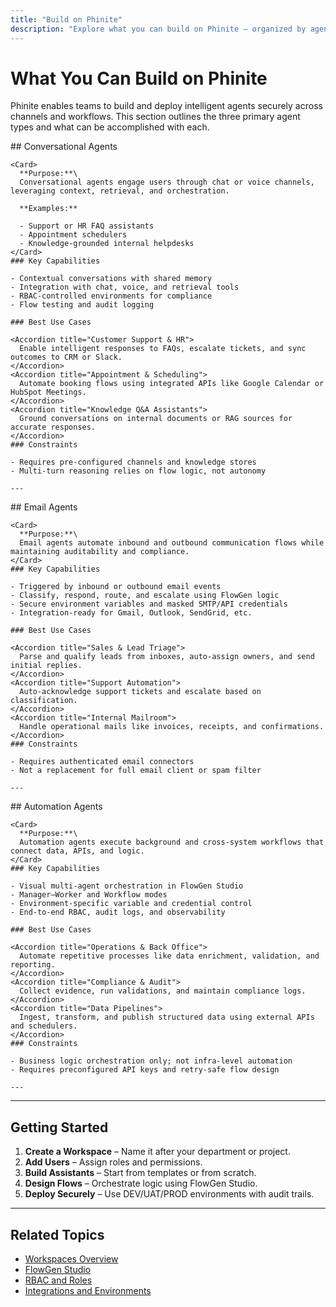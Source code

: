 ```yaml
---
title: "Build on Phinite"
description: "Explore what you can build on Phinite — organized by agent type across Conversational, Email, and Automation use cases."
---
```


# What You Can Build on Phinite

Phinite enables teams to build and deploy intelligent agents securely across channels and workflows. This section outlines the three primary agent types and what can be accomplished with each.

<Tabs>
  <Tab title="Conversational Agents">
    ## Conversational Agents

    <Card>
      **Purpose:**\
      Conversational agents engage users through chat or voice channels, leveraging context, retrieval, and orchestration.

      **Examples:**

      - Support or HR FAQ assistants
      - Appointment schedulers
      - Knowledge-grounded internal helpdesks
    </Card>
    ### Key Capabilities

    - Contextual conversations with shared memory
    - Integration with chat, voice, and retrieval tools
    - RBAC-controlled environments for compliance
    - Flow testing and audit logging

    ### Best Use Cases

    <Accordion title="Customer Support & HR">
      Enable intelligent responses to FAQs, escalate tickets, and sync outcomes to CRM or Slack.
    </Accordion>
    <Accordion title="Appointment & Scheduling">
      Automate booking flows using integrated APIs like Google Calendar or HubSpot Meetings.
    </Accordion>
    <Accordion title="Knowledge Q&A Assistants">
      Ground conversations on internal documents or RAG sources for accurate responses.
    </Accordion>
    ### Constraints

    - Requires pre-configured channels and knowledge stores
    - Multi-turn reasoning relies on flow logic, not autonomy

    ---
  </Tab>
  <Tab title="Email Agents">
    ## Email Agents

    <Card>
      **Purpose:**\
      Email agents automate inbound and outbound communication flows while maintaining auditability and compliance.
    </Card>
    ### Key Capabilities

    - Triggered by inbound or outbound email events
    - Classify, respond, route, and escalate using FlowGen logic
    - Secure environment variables and masked SMTP/API credentials
    - Integration-ready for Gmail, Outlook, SendGrid, etc.

    ### Best Use Cases

    <Accordion title="Sales & Lead Triage">
      Parse and qualify leads from inboxes, auto-assign owners, and send initial replies.
    </Accordion>
    <Accordion title="Support Automation">
      Auto-acknowledge support tickets and escalate based on classification.
    </Accordion>
    <Accordion title="Internal Mailroom">
      Handle operational mails like invoices, receipts, and confirmations.
    </Accordion>
    ### Constraints

    - Requires authenticated email connectors
    - Not a replacement for full email client or spam filter

    ---
  </Tab>
  <Tab title="Automation Agents">
    ## Automation Agents

    <Card>
      **Purpose:**\
      Automation agents execute background and cross-system workflows that connect data, APIs, and logic.
    </Card>
    ### Key Capabilities

    - Visual multi-agent orchestration in FlowGen Studio
    - Manager–Worker and Workflow modes
    - Environment-specific variable and credential control
    - End-to-end RBAC, audit logs, and observability

    ### Best Use Cases

    <Accordion title="Operations & Back Office">
      Automate repetitive processes like data enrichment, validation, and reporting.
    </Accordion>
    <Accordion title="Compliance & Audit">
      Collect evidence, run validations, and maintain compliance logs.
    </Accordion>
    <Accordion title="Data Pipelines">
      Ingest, transform, and publish structured data using external APIs and schedulers.
    </Accordion>
    ### Constraints

    - Business logic orchestration only; not infra-level automation
    - Requires preconfigured API keys and retry-safe flow design

    ---
  </Tab>
</Tabs>

---

## Getting Started

1. **Create a Workspace** – Name it after your department or project.
2. **Add Users** – Assign roles and permissions.
3. **Build Assistants** – Start from templates or from scratch.
4. **Design Flows** – Orchestrate logic using FlowGen Studio.
5. **Deploy Securely** – Use DEV/UAT/PROD environments with audit trails.

---

## Related Topics

- [Workspaces Overview](/workspaces/overview)
- [FlowGen Studio](/studio/flowgen)
- [RBAC and Roles](/admin/rbac)
- [Integrations and Environments](/integrations/overview)
